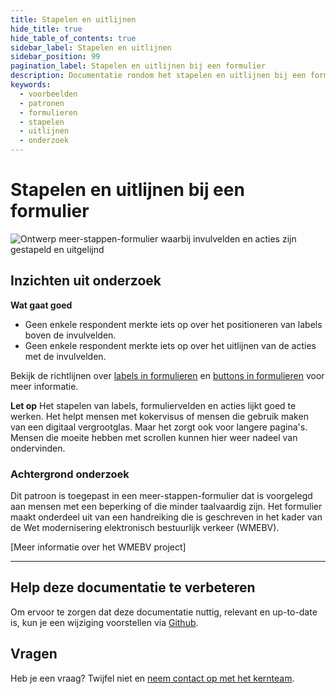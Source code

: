 ```yaml
---
title: Stapelen en uitlijnen
hide_title: true
hide_table_of_contents: true
sidebar_label: Stapelen en uitlijnen
sidebar_position: 99
pagination_label: Stapelen en uitlijnen bij een formulier
description: Documentatie rondom het stapelen en uitlijnen bij een formulier
keywords:
  - voorbeelden
  - patronen
  - formulieren
  - stapelen
  - uitlijnen
  - onderzoek
---
```



# Stapelen en uitlijnen bij een formulier

![Ontwerp meer-stappen-formulier waarbij invulvelden en acties zijn gestapeld en uitgelijnd](https://raw.githubusercontent.com/nl-design-system/documentatie/assets/voorbeeld_formulier_stapelen.png)

## Inzichten uit onderzoek

**Wat gaat goed**
* Geen enkele respondent merkte iets op over het positioneren van labels boven de invulvelden.
* Geen enkele respondent merkte iets op over het uitlijnen van de acties met de invulvelden.

Bekijk de richtlijnen over [labels in formulieren](../../../richtlijnen/formulieren/00-alle-richtlijnen/01-labels.mdx) en [buttons in formulieren](../../../richtlijnen/formulieren/00-alle-richtlijnen/04-buttons.mdx) voor meer informatie.

**Let op**
Het stapelen van labels, formuliervelden en acties lijkt goed te werken. Het helpt mensen met kokervisus of mensen die gebruik maken van een digitaal vergrootglas. Maar het zorgt ook voor langere pagina's. Mensen die moeite hebben met scrollen kunnen hier weer nadeel van ondervinden.

### Achtergrond onderzoek
Dit patroon is toegepast in een meer-stappen-formulier dat is voorgelegd aan mensen met een beperking of die minder taalvaardig zijn. Het formulier maakt onderdeel uit van een handreiking die is geschreven in het kader van de Wet modernisering elektronisch bestuurlijk verkeer (WMEBV). 

[Meer informatie over het WMEBV project]

---

## Help deze documentatie te verbeteren

Om ervoor te zorgen dat deze documentatie nuttig, relevant en up-to-date is, kun je een wijziging voorstellen via [Github](https://github.com/nl-design-system/documentatie).

## Vragen

Heb je een vraag? Twijfel niet en [neem contact op met het kernteam](../../project/kernteam.mdx).
